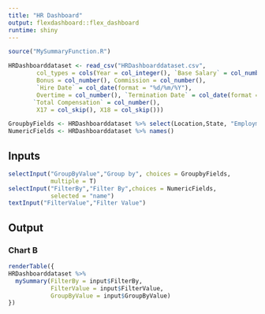 ```yaml
---
title: "HR Dashboard"
output: flexdashboard::flex_dashboard
runtime: shiny
---
```




```r
source("MySummaryFunction.R")

HRDashboarddataset <- read_csv("HRDashboarddataset.csv", 
        col_types = cols(Year = col_integer(), `Base Salary` = col_number(), 
        Bonus = col_number(), Commission = col_number(), 
        `Hire Date` = col_date(format = "%d/%m/%Y"), 
        Overtime = col_number(), `Termination Date` = col_date(format = "%d/%m/%Y"), 
       `Total Compensation` = col_number(), 
        X17 = col_skip(), X18 = col_skip()))

GroupbyFields <- HRDashboarddataset %>% select(Location,State, "Employment Type") %>% names()
NumericFields <- HRDashboarddataset %>% names()
```

Inputs {.sidebar}
-----------------------------------------------------------------

```r
selectInput("GroupByValue","Group by", choices = GroupbyFields,
            multiple = T)
selectInput("FilterBy","Filter By",choices = NumericFields,
            selected = "name")
textInput("FilterValue","Filter Value")

```

Output
-----------------------------------------------------------------

### Chart B

```r
renderTable({
HRDashboarddataset %>% 
  mySummary(FilterBy = input$FilterBy, 
            FilterValue = input$FilterValue,
            GroupByValue = input$GroupByValue)
})
```

